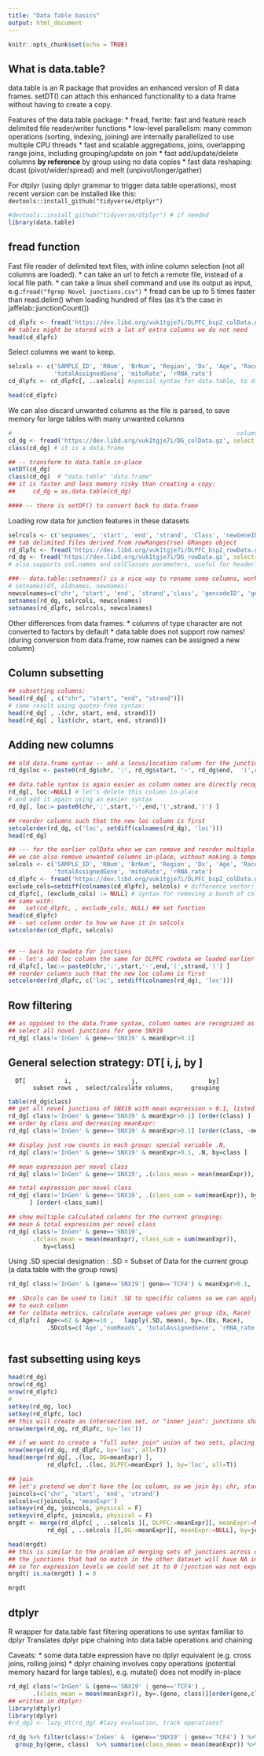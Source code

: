```yaml
---
title: "Data Table basics"
output: html_document
---
```


```r
knitr::opts_chunk$set(echo = TRUE)
```

## What is data.table?

data.table is an R package that provides an enhanced version of R data frames. setDT() can attach this enhanced functionality 
to a data frame without having to create a copy.

Features of the data.table package:
* fread, fwrite: fast and feature reach delimited file reader/writer functions
* low-level parallelism: many common operations (sorting, indexing, joining) are 
  internally parallelized to use multiple CPU threads
* fast and scalable aggregations, joins, overlapping range joins, including grouping/update on join
* fast add/update/delete columns __by reference__ by group using no data copies
* fast data reshaping: dcast (pivot/wider/spread) and melt (unpivot/longer/gather)

For dtplyr (using dplyr grammar to trigger data.table operations), most recent version can be installed like this:
`devtools::install_github("tidyverse/dtplyr")`

```r
#devtools::install_github("tidyverse/dtplyr") # if needed
library(data.table)
```

## fread function
Fast file reader of delimited text files, with inline column selection (not all columns are loaded).
* can take an url to fetch a remote file, instead of a local file path.
* can take a linux shell command and use its output as input, e.g.:`fread("fgrep Novel junctions.csv")`
* fread can be up to 5 times faster than read.delim() when loading hundred of files (as it's the case in jaffelab::junctionCount())

```r
cd_dlpfc <- fread('https://dev.libd.org/vuk1tgje7i/DLPFC_bsp2_colData.gz')
## tables might be stored with a lot of extra columns we do not need
head(cd_dlpfc)
```

Select columns we want to keep.
```r
selcols <- c('SAMPLE_ID', 'RNum', 'BrNum', 'Region', 'Dx', 'Age', 'Race', 'Sex', 'RIN', 'numReads', 'overallMapRate',
             'totalAssignedGene', 'mitoRate', 'rRNA_rate')
cd_dlpfc <- cd_dlpfc[, ..selcols] #special syntax for data.table, to differentiate from plain column names

head(cd_dlpfc)
```

We can also discard unwanted columns as the file is parsed, to save memory for large tables with many unwanted columns
```r
#                                                                colums to keep    data.frame instead of data.table
cd_dg <- fread('https://dev.libd.org/vuk1tgje7i/DG_colData.gz', select = selcols, data.table=F)
class(cd_dg) # it is a data.frame

## -- transform to data.table in-place
setDT(cd_dg)
class(cd_dg)  # "data.table" "data.frame"
## it is faster and less memory risky than creating a copy: 
##     cd_dg = as.data.table(cd_dg)

#### -- there is setDF() to convert back to data.frame
```
Loading row data for junction features in these datasets
```r

selrcols <- c('seqnames', 'start', 'end', 'strand', 'Class', 'newGeneID', 'newGeneSymbol', 'meanExprs')
## tab delimited files derived from rowRanges(rse) GRanges object
rd_dlpfc <- fread('https://dev.libd.org/vuk1tgje7i/DLPFC_bsp2_rowData.gz', select=selrcols)
rd_dg <- fread('https://dev.libd.org/vuk1tgje7i/DG_rowData.gz', select=selrcols)
# also supports col.names and colClasses parameters, useful for headerless tab-delimited files

###-- data.table::setnames() is a nice way to rename some columns, works on data frames too
# setnames(df, oldnames, newnames)
newcolnames=c('chr', 'start', 'end', 'strand','class', 'gencodeID', 'gene', 'meanExpr')
setnames(rd_dg, selrcols, newcolnames)
setnames(rd_dlpfc, selrcols, newcolnames)

```

Other differences from data frames:
* columns of type character are not converted to factors by default
* data.table does not support row names! (during conversion from data.frame, row names can be assigned a new column) 

## Column subsetting 
```r
## subsetting columns:
head(rd_dg[ , c("chr", "start", "end", "strand")])
# same result using quotes-free syntax:
head(rd_dg[ , .(chr, start, end, strand)])
head(rd_dg[ , list(chr, start, end, strand)])
```

## Adding new columns
```r
## old data.frame syntax -- add a locus/location column for the junction data:
rd_dg$loc <- paste0(rd_dg$chr, ':', rd_dg$start, '-', rd_dg$end,  '(',rd_dg$strand,')' )

## data.table syntax is again easier as column names are directly recognized
rd_dg[, loc:=NULL] # let's delete this column in-place
# and add it again using an easier syntax
rd_dg[, loc:= paste0(chr,':',start,'-',end,'(',strand,')') ] 

## reorder columns such that the new loc column is first
setcolorder(rd_dg, c('loc', setdiff(colnames(rd_dg), 'loc')))
head(rd_dg)

## --- for the earlier colData when we can remove and reorder multiple columns in a similar manner
## we can also remove unwanted columns in-place, without making a temporary copy for the assignment
selcols <- c('SAMPLE_ID', 'RNum', 'BrNum', 'Region', 'Dx', 'Age', 'Race', 'Sex', 'RIN', 'numReads', 'overallMapRate',
             'totalAssignedGene', 'mitoRate', 'rRNA_rate')
cd_dlpfc <- fread('https://dev.libd.org/vuk1tgje7i/DLPFC_bsp2_colData.gz')
exclude_cols=setdiff(colnames(cd_dlpfc), selcols) # difference vector: colnames(cd_dlpfc) - selcols
cd_dlpfc[, (exclude_cols) := NULL] # syntax for removing a bunch of columns at once
## same with:
##   set(cd_dlpfc, , exclude_cols, NULL) ## set function
head(cd_dlpfc)
## - set column order to how we have it in selcols
setcolorder(cd_dlpfc, selcols)


## -- back to rowdata for junctions
## - let's add loc column the same for DLPFC rowdata we loaded earlier
rd_dlpfc[, loc:= paste0(chr,':',start,'-',end,'(',strand,')') ]
## reorder columns such that the new loc column is first
setcolorder(rd_dlpfc, c('loc', setdiff(colnames(rd_dg), 'loc')))

```


##  Row filtering
```r
## as opposed to the data.frame syntax, column names are recognized as variables within the [ ] operator (like in subset() )
## select all novel junctions for gene SNX19
rd_dg[ class!='InGen' & gene=='SNX19' & meanExpr>0.1]


```

## General selection strategy: DT[ i, j, by ]
      DT[           i,                 j,                    by]     
           subset rows ,  select/calculate columns,     grouping  

```r
table(rd_dg$class)
## get all novel junctions of SNX19 with mean expression > 0.1, listed by class
rd_dg[ class!='InGen' & gene=='SNX19' & meanExpr>0.1] [order(class) ]
## order by class and decreasing meanExpr:
rd_dg[ class!='InGen' & gene=='SNX19' & meanExpr>0.1] [order(class, -meanExpr)]

## display just row counts in each group: special variable .N, 
rd_dg[ class!='InGen' & gene=='SNX19' & meanExpr>0.1, .N, by=class ]

## mean expression per novel class
rd_dg[ class!='InGen' & gene=='SNX19', .(class_mean = mean(meanExpr)), by=class]

## total expression per novel class
rd_dg[ class!='InGen' & gene=='SNX19', .(class_sum = sum(meanExpr)), by=class
      ] [order(-class_sum)]

## show multiple calculated columns for the current grouping:
## mean & total expression per novel class
rd_dg[ class!='InGen' & gene=='SNX19', 
       .(class_mean = mean(meanExpr), class_sum = sum(meanExpr)), 
          by=class]


```

Using .SD special designation : .SD = Subset of Data for the current group (a data.table with the group rows)

```r
rd_dg[ class!='InGen' & (gene=='SNX19'| gene=='TCF4') & meanExpr>0.1, .SD, by=.(gene, class) ]

## .SDcols can be used to limit .SD to specific columns so we can apply the same calculation function 
## to each column
## for colData metrics, calculate average values per group (Dx, Race)
cd_dlpfc[  Age<=62 & Age>=16 ,   lapply(.SD, mean), by=.(Dx, Race), 
           .SDcols=c('Age','numReads', 'totalAssignedGene', 'rRNA_rate', 'mitoRate') ][order(Dx, Race)]



```
## fast subsetting using keys
```r
head(rd_dg)
nrow(rd_dg)
nrow(rd_dlpfc)
#
setkey(rd_dg, loc)
setkey(rd_dlpfc, loc)
## this will create an intersection set, or "inner join": junctions shared between the two sets
nrow(merge(rd_dg, rd_dlpfc, by='loc'))

## if we want to create a "full outer join" union of two sets, placing NAs where a set misses values
nrow(merge(rd_dg, rd_dlpfc, by='loc', all=T))
head(merge(rd_dg[, .(loc, DG=meanExpr) ], 
           rd_dlpfc[, .(loc, DLPFC=meanExpr) ], by='loc', all=T))

## join
## let's pretend we don't have the loc column, so we join by: chr, start, end, strand
joincols=c('chr', 'start', 'end', 'strand')
selcols=c(joincols, 'meanExpr')
setkeyv(rd_dg, joincols, physical = F)
setkeyv(rd_dlpfc, joincols, physical = F)
mrgdt <- merge(rd_dlpfc[ , ..selcols ][, DLPFC:=meanExpr][, meanExpr:=NULL], 
           rd_dg[ , ..selcols ][,DG:=meanExpr][, meanExpr:=NULL], by=joincols, all=T)

head(mrgdt)
## this is similar to the problem of merging sets of junctions across datasets
## the junctions that had no match in the other dataset will have NA in the respective column
## so for expression levels we could set it to 0 (junction was not expressed in that dataset)
mrgdt[ is.na(mrgdt) ] = 0

mrgdt
```

## dtplyr
  R wrapper for data.table fast filtering operations to use syntax familiar to dplyr 
  Translates dplyr pipe chaining into data.table operations and chaining
  
Caveats:
  * some data.table expression have no dplyr equivalent (e.g. cross joins, rolling joins)
  * dplyr chaining involves copy operations (potential memory hazard for large tables), 
    e.g. mutate() does not modify in-place
  
```r
rd_dg[ class!='InGen' & (gene=='SNX19' | gene=='TCF4') , 
       .(class_mean = mean(meanExpr)), by=.(gene, class)][order(gene,class)]
## written in dtplyr:
library(dtplyr)
library(dplyr)
#rd_dg2 <- lazy_dt(rd_dg) #lazy evaluation, track operations?

rd_dg %>% filter(class!='InGen' &  (gene=='SNX19' | gene=='TCF4') ) %>%
  group_by(gene, class)  %>% summarise(class_mean = mean(meanExpr)) %>% as.data.table()

```
